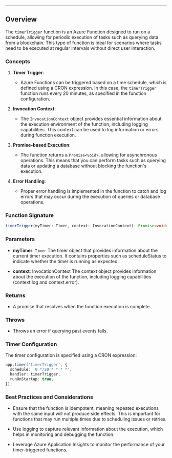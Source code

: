 
<HeaderTitle
  title="Function: timerTrigger()"
  source="https://github.com/your-repo-path-to-timerTrigger"
/>

---

## Overview

The `timerTrigger` function is an Azure Function designed to run on a schedule, allowing for periodic execution of tasks such as querying data from a blockchain. This type of function is ideal for scenarios where tasks need to be executed at regular intervals without direct user interaction.

### Concepts

1. **Timer Trigger**:

   - Azure Functions can be triggered based on a time schedule, which is defined using a CRON expression. In this case, the `timerTrigger` function runs every 20 minutes, as specified in the function configuration.

2. **Invocation Context**:

   - The `InvocationContext` object provides essential information about the execution environment of the function, including logging capabilities. This context can be used to log information or errors during function execution.

3. **Promise-based Execution**:

   - The function returns a `Promise<void>`, allowing for asynchronous operations. This means that you can perform tasks such as querying data or updating a database without blocking the function's execution.

4. **Error Handling**:
   - Proper error handling is implemented in the function to catch and log errors that may occur during the execution of queries or database operations.

### Function Signature

```ts
timerTrigger(myTimer: Timer, context: InvocationContext): Promise<void>
```

### Parameters

- **myTimer**: `Timer`
  The timer object that provides information about the current timer execution. It contains properties such as scheduleStatus to indicate whether the timer is running as expected.

- **context**: InvocationContext
  The context object provides information about the execution of the function, including logging capabilities (context.log and context.error).

### Returns

- A promise that resolves when the function execution is complete.

### Throws

- Throws an error if querying past events fails.

### Timer Configuration

The timer configuration is specified using a CRON expression:

```ts
app.timer('timerTrigger', {
  schedule: '0 */20 * * * *',
  handler: timerTrigger,
  runOnStartup: true,
});
```

### Best Practices and Considerations

- Ensure that the function is idempotent, meaning repeated executions with the same input will not produce side effects. This is important for functions that may run multiple times due to scheduling issues or retries.

- Use logging to capture relevant information about the execution, which helps in monitoring and debugging the function.

- Leverage Azure Application Insights to monitor the performance of your timer-triggered functions.
